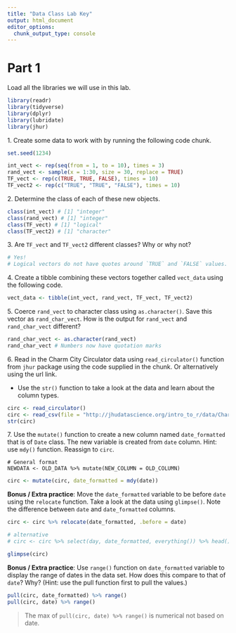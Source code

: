 ```yaml
---
title: "Data Class Lab Key"
output: html_document
editor_options: 
  chunk_output_type: console
---
```


# Part 1

Load all the libraries we will use in this lab. 

```r
library(readr)
library(tidyverse)
library(dplyr)
library(lubridate)
library(jhur)
```


1\. Create some data to work with by running the following code chunk.

```r
set.seed(1234)

int_vect <- rep(seq(from = 1, to = 10), times = 3)
rand_vect <- sample(x = 1:30, size = 30, replace = TRUE)
TF_vect <- rep(c(TRUE, TRUE, FALSE), times = 10)
TF_vect2 <- rep(c("TRUE", "TRUE", "FALSE"), times = 10)
```


2\. Determine the class of each of these new objects.

```r
class(int_vect) # [1] "integer"
class(rand_vect) # [1] "integer"
class(TF_vect) # [1] "logical"
class(TF_vect2) # [1] "character"
```


3\. Are `TF_vect` and `TF_vect2` different classes? Why or why not?

```r
# Yes!
# Logical vectors do not have quotes around `TRUE` and `FALSE` values.
```


4\. Create a tibble combining these vectors together called `vect_data` using the following code.

```r
vect_data <- tibble(int_vect, rand_vect, TF_vect, TF_vect2)
```


5\. Coerce `rand_vect` to character class using `as.character()`. Save this vector as `rand_char_vect`. How is the output for `rand_vect` and `rand_char_vect` different?

```r
rand_char_vect <- as.character(rand_vect)
rand_char_vect # Numbers now have quotation marks
```



6\. Read in the Charm City Circulator data using `read_circulator()` function from `jhur` package using the code supplied in the chunk. Or alternatively using the url link.


- Use the `str()` function to take a look at the data and learn about the column types.

```r
circ <- read_circulator()
circ <- read_csv(file = "http://jhudatascience.org/intro_to_r/data/Charm_City_Circulator_Ridership.csv")
str(circ)
```


7\. Use the `mutate()` function to create a new column named `date_formatted` that is of `Date` class. The new variable is created from `date` column. Hint: use `mdy()` function. Reassign to `circ`.

```
# General format
NEWDATA <- OLD_DATA %>% mutate(NEW_COLUMN = OLD_COLUMN)
```

```r
circ <- mutate(circ, date_formatted = mdy(date))
```



**Bonus / Extra practice**: Move the `date_formatted` variable to be before `date` using the `relocate` function. Take a look at the data using `glimpse()`. Note the difference between `date` and `date_formatted` columns.

```r
circ <- circ %>% relocate(date_formatted, .before = date)

# alternative
# circ <- circ %>% select(day, date_formatted, everything()) %>% head() 

glimpse(circ)

```


**Bonus / Extra practice**: Use `range()` function on `date_formatted` variable to display the range of dates in the data set. How does this compare to that of `date`? Why? (Hint: use the pull function first to pull the values.)

```r
pull(circ, date_formatted) %>% range()
pull(circ, date) %>% range()
```

> The max of `pull(circ, date) %>% range()` is numerical not based on date.



 

